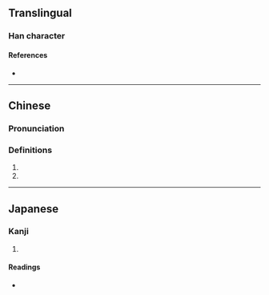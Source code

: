 {{character info}}
==Translingual==

===Han character===
{{Han char|rn=85|rad=水|as=08|sn=11|four=37132|canj=EPHP|ids=⿰氵忽}}

====References====
* {{Han ref|kx=0632.070|dkj=17691|dj=1035.020|hdz=31657.020|uh=6DF4|ud=28148|bh=D5F5|bd=54773}}

----

==Chinese==
{{zh-forms}}

===Pronunciation===
{{zh-pron
|m=hū
|c=fat1
|w=4hoq,4hueq
|mc=y
|oc=y
|ma=
|cat=a,v
}}

===Definitions===
{{zh-hanzi}}

# {{zh-used in|淴泱|[[very]] [[fast]]}}
# {{zh-used in|淴浴|[[take]] a [[bath]]; [[bathe]]}}

----

==Japanese==

===Kanji===
{{ja-kanji|grade=|rs=水08}}

# {{rfdef|ja|sort=水08}}

====Readings====
* {{ja-readings|on=[[おつ]] (otsu), [[おち]] (ochi), [[こつ]] (kotsu), [[こち]] (kochi)|kun=}}